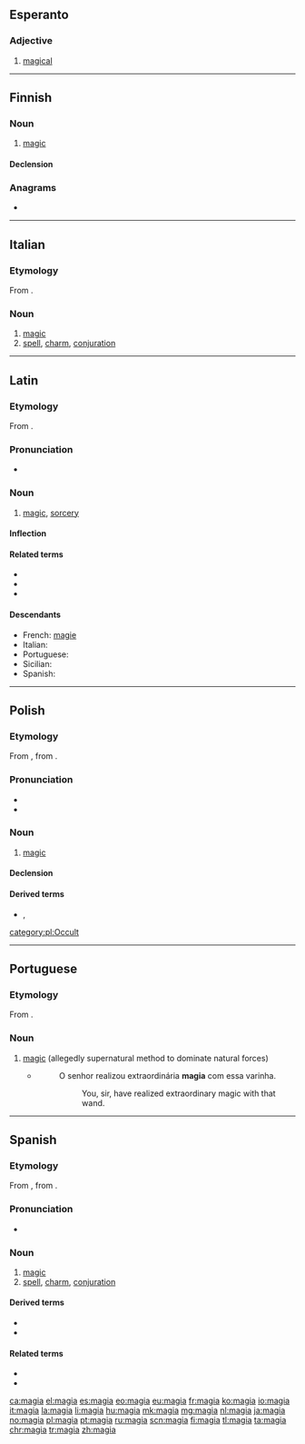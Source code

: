 {{also|màgia|mágia}}
==Esperanto==

===Adjective===
{{eo-head}}

# [[magical]]

----

==Finnish==

===Noun===
{{fi-noun}}

# [[magic]]

====Declension====
{{fi-decl-kulkija|magi|a}}

===Anagrams===
* {{l|fi|maagi}}

----

==Italian==

===Etymology===
From {{etyl|la|it}} {{m|la|magia}}.

===Noun===
{{it-noun|f|magie}}

# [[magic]]
# [[spell]], [[charm]], [[conjuration]]

----

==Latin==

===Etymology===
From {{der|la|grc|μαγεία}}.

===Pronunciation===
* {{a|Classical}} {{IPA|/maˈɡiː.a/|lang=la}}

===Noun===
{{la-noun|magīa||magīae|f|first}}

# [[magic]], [[sorcery]]

====Inflection====
{{la-decl-1st|magī}}

====Related terms====
* {{l|la|magice|magicē}}
* {{l|la|magicus}}
* {{l|la|magus}}

====Descendants====
* French: [[magie]]
* Italian: {{l|it|magia}}
* Portuguese: {{l|pt|magia}}
* Sicilian: {{l|scn|maggìa}}
* Spanish: {{l|es|magia}}

----

==Polish==

===Etymology===
From {{etyl|la|pl}} {{m|la|magia}}, from {{etyl|grc|-}} {{m|grc|μαγεία}}.

===Pronunciation===
* {{IPA|[ˈmaɡʲja]|lang=pl}}
* {{audio|Pl-magia.ogg|Audio|lang=pl}}

===Noun===
{{pl-noun|f}}

# [[magic]]

====Declension====
{{pl-decl-noun-f|tantum=s}}

====Derived terms====
* {{l|pl|magiczny}}, {{l|pl|magik}}

[[category:pl:Occult]]

----

==Portuguese==

===Etymology===
From {{etyl|la|pt}} {{m|la|magia}}.

===Noun===
{{pt-noun|f}}

# [[magic]] (allegedly supernatural method to dominate natural forces)
#* {{RQ:Harry Potter|7|pt-BR|page=508}}
#*: O senhor realizou extraordinária '''magia''' com essa varinha.
#*:: You, sir, have realized extraordinary magic with that wand.

----

==Spanish==
{{wikipedia|lang=es}}

===Etymology===
From {{etyl|la|es}} {{m|la|magīa}}, from {{etyl|grc|es}} {{m|grc|μαγεία}}.

===Pronunciation===
* {{IPA|/ˈma.xja/|lang=es}}

===Noun===
{{es-noun|f}}

# [[magic]]
# [[spell]], [[charm]], [[conjuration]]

====Derived terms====
* {{l|es|magia blanca|g=f}}
* {{l|es|magia negra|g=f}}

====Related terms====
* {{l|es|mágico}}
* {{l|es|mago}}

[[ca:magia]]
[[el:magia]]
[[es:magia]]
[[eo:magia]]
[[eu:magia]]
[[fr:magia]]
[[ko:magia]]
[[io:magia]]
[[it:magia]]
[[la:magia]]
[[li:magia]]
[[hu:magia]]
[[mk:magia]]
[[mg:magia]]
[[nl:magia]]
[[ja:magia]]
[[no:magia]]
[[pl:magia]]
[[pt:magia]]
[[ru:magia]]
[[scn:magia]]
[[fi:magia]]
[[tl:magia]]
[[ta:magia]]
[[chr:magia]]
[[tr:magia]]
[[zh:magia]]